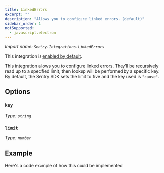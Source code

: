 ```yaml
---
title: LinkedErrors
excerpt: ""
description: "Allows you to configure linked errors. (default)"
sidebar_order: 1
notSupported:
  - javascript.electron
---
```


_Import name: `Sentry.Integrations.LinkedErrors`_

This integration is [enabled by default](./../#modifying-default-integrations).

This integration allows you to configure linked errors. They’ll be recursively read up to a specified limit, then lookup will be performed by a specific key. By default, the Sentry SDK sets the limit to five and the key used is `"cause"`.

## Options

### `key`

_Type: `string`_

### `limit`

_Type: `number`_

## Example

Here's a code example of how this could be implemented:

<PlatformContent includePath="configuration/linked-errors" />
